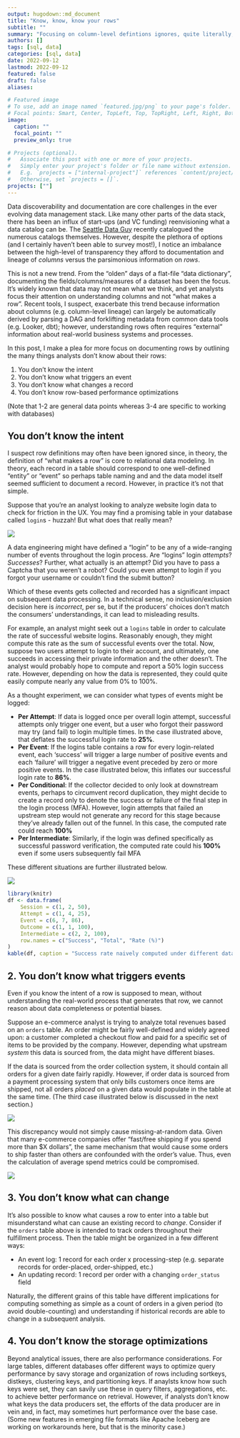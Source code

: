 ```yaml
---
output: hugodown::md_document
title: "Know, know, know your rows"
subtitle: ""
summary: "Focusing on column-level defintions ignores, quite literally, an important dimension of the data documentation problem"
authors: []
tags: [sql, data]
categories: [sql, data]
date: 2022-09-12
lastmod: 2022-09-12
featured: false
draft: false
aliases:

# Featured image
# To use, add an image named `featured.jpg/png` to your page's folder.
# Focal points: Smart, Center, TopLeft, Top, TopRight, Left, Right, BottomLeft, Bottom, BottomRight.
image:
  caption: ""
  focal_point: ""
  preview_only: true

# Projects (optional).
#   Associate this post with one or more of your projects.
#   Simply enter your project's folder or file name without extension.
#   E.g. `projects = ["internal-project"]` references `content/project/deep-learning/index.md`.
#   Otherwise, set `projects = []`.
projects: [""]
---
```


Data discoverability and documentation are core challenges in the ever evolving data management stack. Like many other parts of the data stack, there has been an influx of start-ups (and VC funding) reenvisioning what a data catalog can be. The [Seattle Data Guy](https://seattledataguy.substack.com/p/cataloging-data-catalogs) recently catalogued the numerous catalogs themselves. However, despite the plethora of options (and I certainly haven't been able to survey most!), I notice an imbalance between the high-level of transparency they afford to documentation and lineage of *columns* versus the parsimonious information on *rows*.

This is not a new trend. From the "olden" days of a flat-file "data dictionary", documenting the fields/columns/measures of a dataset has been the focus. It's widely known that data may not mean what we think, and yet analysts focus their attention on understanding columns and not "what makes a row". Recent tools, I suspect, exacerbate this trend because information about columns (e.g. column-level lineage) can largely be automatically derived by parsing a DAG and forklifting metadata from common data tools (e.g. Looker, dbt); however, understanding rows often requires "external" information about real-world business systems and processes.

In this post, I make a plea for more focus on documenting rows by outlining the many things analysts don't know about their rows:

1. You don't know the intent
2. You don't know what triggers an event
3. You don't know what changes a record
4. You don't know row-based performance optimizations

(Note that 1-2 are general data points whereas 3-4 are specific to working with databases)

## You don't know the intent

I suspect row definitions may often have been ignored since, in theory, the definition of "what makes a row" is core to relational data modeling. In theory, each record in a table should correspond to one well-defined "entity" or "event" so perhaps table naming and and the data model itself seemed sufficient to document a record. However, in practice it's not that simple.

Suppose that you're an analyst looking to analyze website login data to check for friction in the UX. You may find a promising table in your database called `login`s - huzzah! But what does that really mean?

![](login-log.png)

A data engineering might have defined a "login" to be any of a wide-ranging number of events throughout the login process. Are "logins" login *attempts*? *Successes*? Further, what actually is an attempt? Did you have to pass a Captcha that you weren't a robot? Could you even attempt to login if you forgot your username or couldn't find the submit button?

Which of these events gets collected and recorded has a significant impact on subsequent data processing. 
In a technical sense, no inclusion/exclusion decision here is *incorrect*, per se, but if the producers' choices don't match the consumers' understandings, it can lead to misleading results.

For example, an analyst might seek out a `logins` table in order to calculate the rate of successful website logins. 
Reasonably enough, they might compute this rate as the sum of successful events over the total. 
Now, suppose two users attempt to login to their account, and ultimately, one succeeds in accessing their private information and the other doesn't. 
The analyst would probably hope to compute and report a 50% login success rate. However, depending on how the data is represented, they could quite easily compute nearly any value from 0% to 100%. 

As a thought experiment, we can consider what types of events might be logged: 

- **Per Attempt**: If data is logged once per overall login attempt, successful attempts only trigger one event, but a user who forgot their password may try (and fail) to login multiple times. In the case illustrated above, that deflates the successful login rate to **25%**.
- **Per Event**: If the logins table contains a row for every login-related event, each 'success' will trigger a large number of positive events and each 'failure' will trigger a negative event preceded by zero or more positive events. In the case illustrated below, this inflates our successful login rate to **86%**. 
- **Per Conditional**: If the collector decided to only look at downstream events, perhaps to circumvent record duplication, they might decide to create a record only to denote the success or failure of the final step in the login process (MFA). However, login attempts that failed an upstream step would not generate any record for this stage because they've already fallen out of the funnel. In this case, the computed rate could reach **100%**
- **Per Intermediate**: Similarly, if the login was defined specifically as successful password verification, the computed rate could his **100%** even if some users subsequently fail MFA

These different situations are further illustrated below.

![](login-rate.png)

```r
library(knitr)
df <- data.frame(
    Session = c(1, 2, 50),
    Attempt = c(1, 4, 25),
    Event = c(6, 7, 86),
    Outcome = c(1, 1, 100),
    Intermediate = c(2, 2, 100),
    row.names = c("Success", "Total", "Rate (%)")
)
kable(df, caption = "Success rate naively computed under different data collection schemes")
```

## 2. You don't know what triggers events

Even if you know the intent of a row is supposed to mean, without understanding the real-world process that generates that row, we cannot reason about data completeness or potential biases.

Suppose an e-commerce analyst is trying to analyze total revenues based on an `orders` table. An order might be fairly well-defined and widely agreed upon: a customer completed a checkout flow and paid for a specific set of items to be provided by the company. However, depending what upstream *system* this data is sourced from, the data might have different biases.

If the data is sourced from the order collection system, it should contain all orders for a given date fairly rapidly. However, if order data is sourced from a payment processing system that only bills customers once items are shipped, not all orders *placed* on a given data would populate in the table at the same time. (The third case illustrated below is discussed in the next section.)

![](featured.jpg)

This discrepancy would not simply cause missing-at-random data. Given that many e-commerce companies offer "fast/free shipping if you spend more than \$X dollars", the same mechanism that would cause some orders to ship faster than others are confounded with the order's value. Thus, even the calculation of average spend metrics could be compromised.

![](order-date.png)

## 3. You don't know what can change

It's also possible to know what causes a row to enter into a table but misunderstand what can cause an existing record to *change*. Consider if the `orders` table above is intended to track orders throughout their fulfillment process. Then the table might be organized in a few different ways:

- An event log: 1 record for each order x processing-step (e.g. separate records for order-placed, order-shipped, etc.)
- An updating record: 1 record per order with a changing `order_status` field 

Naturally, the different grains of this table have different implications for computing something as simple as a count of orders in a given period (to avoid double-counting) and understanding if historical records are able to change in a subsequent analysis.

## 4. You don't know the storage optimizations

Beyond analytical issues, there are also performance considerations. For large tables, different databases offer different ways to optimize query performance by savy storage and organization of rows including sortkeys, distkeys, clustering keys, and partitioning keys. If anaylsts know how such keys were set, they can savily use these in query filters, aggregations, etc. to achieve better performance on retrieval. However, if analysts don't know what keys the data producers set, the efforts of the data producer are in vein and, in fact, may sometimes hurt performance over the base case. (Some new features in emerging file formats like Apache Iceberg are working on workarounds here, but that is the minority case.)

